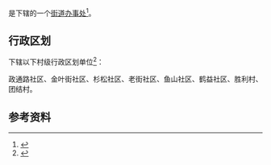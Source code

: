 {{中国乡级行政区|51/34/26/001/000}}

'''{{PAGENAMEBASE}}'''是{{PRC admin/fullname|51/34/26/001/000|3}}下辖的一个[[街道办事处|街道办事处]]<ref>{{PRC admin/ref sgc|{{PRC admin/parent|51/34/26/001/000}}}}</ref>。

== 行政区划 ==
{{PAGENAMEBASE}}下辖以下村级行政区划单位<ref>{{PRC admin/ref sgc|51/34/26/001/000}}</ref>：

政通路社区、金叶街社区、杉松社区、老街社区、鱼山社区、鹤益社区、胜利村、团结村。

== 参考资料 ==
{{reflist}}

{{四川行政区划小作品}}
{{PRC admin/navcat|51/34/26/001/000}}
